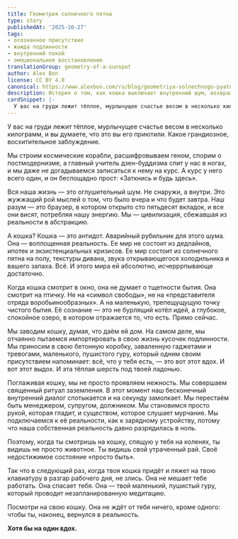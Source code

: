 ```yaml
---
title: Геометрия солнечного пятна
type: story
publishedAt: '2025-10-27'
tags:
- осознанное присутствие
- жажда подлинности
- внутренний покой
- эмоциональное восстановление
translationGroup: geometry-of-a-sunspot
author: Alex Bon
license: CC BY 4.0
canonical: https://www.alexbon.com/ru/blog/geometriya-solnechnogo-pyatna
description: История о том, как кошка выключает внутренний шум, возвращая человека в настоящее и напоминая о подлинности простого бытия.
cardSnippet: |-
  У вас на груди лежит тёплое, мурлычущее счастье весом в несколько килограмм, и вы думаете, что это вы его приютили. Какое грандиозное, восхитительное заблуждение. Мы строим космические корабли, расшифровываем геном, спорим о постмодернизме, а главный учитель дзен-буддизма спит у нас в ногах, и мы даже не догадываемся записаться к нему на курс...
---
```


У вас на груди лежит тёплое, мурлычущее счастье весом в несколько килограмм, и вы думаете, что это вы его приютили. Какое грандиозное, восхитительное заблуждение.

Мы строим космические корабли, расшифровываем геном, спорим о постмодернизме, а главный учитель дзен-буддизма спит у нас в ногах, и мы даже не догадываемся записаться к нему на курс. А курс у него всего один, и он беспощадно прост: «Заткнись и будь здесь».

Вся наша жизнь — это оглушительный шум. Не снаружи, а внутри. Это жужжащий рой мыслей о том, что было вчера и что будет завтра. Наш разум — это браузер, в котором открыто сто пятьдесят вкладок, и все они висят, потребляя нашу энергию. Мы — цивилизация, сбежавшая из реальности в абстракцию.

А кошка? Кошка — это антидот. Аварийный рубильник для этого шума. Она — воплощенная реальность. Ее мир не состоит из дедлайнов, ипотек и экзистенциальных кризисов. Ее мир состоит из солнечного пятна на полу, текстуры дивана, звука открывающегося холодильника и вашего запаха. Всё. И этого мира ей абсолютно, исчерррпывающе достаточно.

Когда кошка смотрит в окно, она не думает о тщетности бытия. Она смотрит на птичку. Не на «символ свободы», не на «представителя отряда воробьинообразных». А на маленькую,  трепещущущую точку чистого бытия. Её сознание — это не бурлящий котёл идей, а глубокое, спокойное озеро, в котором отражается то, что есть. Прямо сейчас.

Мы заводим кошку, думая, что даём ей дом. На самом деле, мы отчаянно пытаемся импортировать в свою жизнь кусочек подлинности. Мы приносим в свою бетонную коробку, заваленную гаджетами и тревогами, маленького, пушистого гуру, который одним своим присутствием напоминает: всё, что у тебя есть, — это вот этот вдох. И вот этот выдох. И эта тёплая шерсть под твоей ладонью.

Поглаживая кошку, мы не просто проявляем нежность. Мы совершаем священный ритуал заземления. В этот момент наш бесконечный внутренний диалог спотыкается и на секунду замолкает. Мы перестаём быть менеджером, супругом, должником. Мы становимся просто рукой, которая гладит, и существом, которое слушает мурчание. Мы подключаемся к её реальности, как к зарядному устройству, потому что наша собственная реальность давно разрядилась в ноль.

Поэтому, когда ты смотришь на кошку, спящую у тебя на коленях, ты видишь не просто животное. Ты видишь свой утраченный рай. Своё недостижимое состояние «просто быть».

Так что в следующий раз, когда твоя кошка придёт и ляжет на твою клавиатуру в разгар рабочего дня, не злись. Она не мешает тебе работать. Она спасает тебя. Она — твой маленький, пушистый гуру, который проводит незапланированную медитацию.

Посмотри на свою кошку. Она не ждёт от тебя ничего, кроме одного: чтобы ты, наконец, вернулся в реальность.

**Хотя бы на один вдох.**
